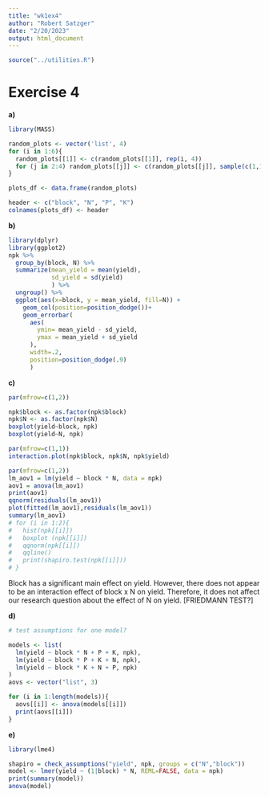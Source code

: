 ---
title: "wk1ex4"
author: "Robert Satzger"
date: "2/20/2023"
output: html_document
---

```{r, include=FALSE}
source("../utilities.R")
```

# Exercise 4
**a)**
```{r}
library(MASS)

random_plots <- vector('list', 4)
for (i in 1:6){
  random_plots[[1]] <- c(random_plots[[1]], rep(i, 4))
  for (j in 2:4) random_plots[[j]] <- c(random_plots[[j]], sample(c(1,1,0,0)))
}

plots_df <- data.frame(random_plots)

header <- c("block", "N", "P", "K")
colnames(plots_df) <- header
```
**b)**
```{r}
library(dplyr)
library(ggplot2)
npk %>%
  group_by(block, N) %>% 
  summarize(mean_yield = mean(yield),
            sd_yield = sd(yield)
            ) %>%
  ungroup() %>% 
  ggplot(aes(x=block, y = mean_yield, fill=N)) +
    geom_col(position=position_dodge())+
    geom_errorbar(
      aes(
        ymin= mean_yield - sd_yield, 
        ymax = mean_yield + sd_yield
      ),
      width=.2,
      position=position_dodge(.9)
      )
```

**c)**
```{r}

par(mfrow=c(1,2))

npk$block <- as.factor(npk$block)
npk$N <- as.factor(npk$N)
boxplot(yield~block, npk)
boxplot(yield~N, npk)

par(mfrow=c(1,1))
interaction.plot(npk$block, npk$N, npk$yield)

par(mfrow=c(1,2))
lm_aov1 = lm(yield ~ block * N, data = npk)
aov1 = anova(lm_aov1)
print(aov1)
qqnorm(residuals(lm_aov1))
plot(fitted(lm_aov1),residuals(lm_aov1))
summary(lm_aov1)
# for (i in 1:2){
#   hist(npk[[i]])
#   boxplot (npk[[i]])
#   qqnorm(npk[[i]])
#   qqline()
#   print(shapiro.test(npk[[i]]))
# }
```

Block has a significant main effect on yield. However, there does not appear to be an interaction effect of block x N on yield. Therefore, it does not affect our research question about the effect of N on yield.
[FRIEDMANN TEST?]

**d)**
```{r}
# test assumptions for one model? 

models <- list(
  lm(yield ~ block * N + P + K, npk),
  lm(yield ~ block * P + K + N, npk),
  lm(yield ~ block * K + N + P, npk)
)
aovs <- vector("list", 3)

for (i in 1:length(models)){
  aovs[[i]] <- anova(models[[i]])
  print(aovs[[i]])
}
```
**e)**
```{r}
library(lme4)

shapiro = check_assumptions("yield", npk, groups = c("N","block"))
model <- lmer(yield ~ (1|block) * N, REML=FALSE, data = npk)
print(summary(model))
anova(model)

```